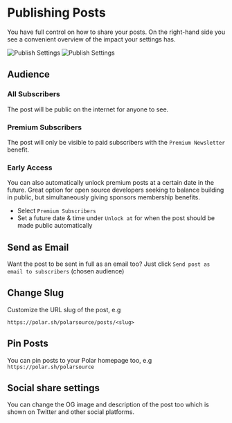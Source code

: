 # Publishing Posts

You have full control on how to share your posts. On the right-hand side you
see a convenient overview of the impact your settings has.

![Publish Settings](./publish.dark.png)
![Publish Settings](./publish.light.png)

## Audience

### All Subscribers

The post will be public on the internet for anyone to see.

### Premium Subscribers

The post will only be visible to paid subscribers with the `Premium Newsletter` benefit.

### Early Access

You can also automatically unlock premium posts at a certain date in the future.
Great option for open source developers seeking to balance building in public,
but simultaneously giving sponsors membership benefits.

- Select `Premium Subscribers`
- Set a future date & time under `Unlock at` for when the post should be made
  public automatically

## Send as Email

Want the post to be sent in full as an email too? Just click `Send post as email
to subscribers` (chosen audience)

## Change Slug

Customize the URL slug of the post, e.g

`https://polar.sh/polarsource/posts/<slug>`

## Pin Posts

You can pin posts to your Polar homepage too, e.g `https://polar.sh/polarsource`

## Social share settings

You can change the OG image and description of the post too which is shown on
Twitter and other social platforms.
